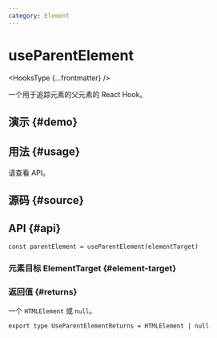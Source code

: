 ```yaml
---
category: Element
---
```


# useParentElement


<HooksType {...frontmatter} />

一个用于追踪元素的父元素的 React Hook。

## 演示 \{#demo}


<App />

## 用法 \{#usage}

请查看 API。

## 源码 \{#source}


<Source />

## API \{#api}

```tsx
const parentElement = useParentElement(elementTarget)
```

### 元素目标 ElementTarget \{#element-target}


<Tip type="target" />

### 返回值 \{#returns}

一个 `HTMLElement` 或 `null`。

```tsx
export type UseParentElementReturns = HTMLElement | null
```
